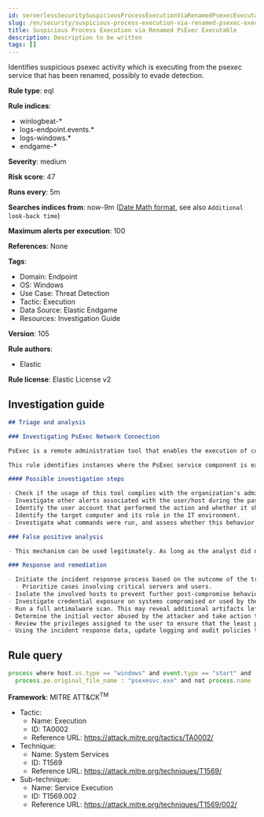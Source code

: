 ```yaml
---
id: serverlessSecuritySuspiciousProcessExecutionViaRenamedPsexecExecutable
slug: /en/security/suspicious-process-execution-via-renamed-psexec-executable
title: Suspicious Process Execution via Renamed PsExec Executable
description: Description to be written
tags: []
---
```


<div id="suspicious-process-execution-via-renamed-psexec-executable"></div>

Identifies suspicious psexec activity which is executing from the psexec service that has been renamed, possibly to evade detection.

**Rule type**: eql

**Rule indices**: 

* winlogbeat-*
* logs-endpoint.events.*
* logs-windows.*
* endgame-*

**Severity**: medium

**Risk score**: 47

**Runs every**: 5m

**Searches indices from**: now-9m ([Date Math format](((ref))/common-options.html#date-math), see also <DocLink id="serverlessSecurityRulesUiCreate" section="set-the-rules-schedule">`Additional look-back time`</DocLink>)

**Maximum alerts per execution**: 100

**References**: None

**Tags**: 

* Domain: Endpoint
* OS: Windows
* Use Case: Threat Detection
* Tactic: Execution
* Data Source: Elastic Endgame
* Resources: Investigation Guide

**Version**: 105

**Rule authors**: 

* Elastic

**Rule license**: Elastic License v2

## Investigation guide

```markdown
## Triage and analysis

### Investigating PsExec Network Connection

PsExec is a remote administration tool that enables the execution of commands with both regular and SYSTEM privileges on Windows systems. It operates by executing a service component `Psexecsvc` on a remote system, which then runs a specified process and returns the results to the local system. Microsoft develops PsExec as part of the Sysinternals Suite. Although commonly used by administrators, PsExec is frequently used by attackers to enable lateral movement and execute commands as SYSTEM to disable defenses and bypass security protections.

This rule identifies instances where the PsExec service component is executed using a custom name. This behavior can indicate an attempt to bypass security controls or detections that look for the default PsExec service component name.

#### Possible investigation steps

- Check if the usage of this tool complies with the organization's administration policy.
- Investigate other alerts associated with the user/host during the past 48 hours.
- Identify the user account that performed the action and whether it should perform this kind of action.
- Identify the target computer and its role in the IT environment.
- Investigate what commands were run, and assess whether this behavior is prevalent in the environment by looking for similar occurrences across hosts.

### False positive analysis

- This mechanism can be used legitimately. As long as the analyst did not identify suspicious activity related to the user or involved hosts, and the tool is allowed by the organization's policy, such alerts can be dismissed.

### Response and remediation

- Initiate the incident response process based on the outcome of the triage.
  - Prioritize cases involving critical servers and users.
- Isolate the involved hosts to prevent further post-compromise behavior.
- Investigate credential exposure on systems compromised or used by the attacker to ensure all compromised accounts are identified. Reset passwords for these accounts and other potentially compromised credentials, such as email, business systems, and web services.
- Run a full antimalware scan. This may reveal additional artifacts left in the system, persistence mechanisms, and malware components.
- Determine the initial vector abused by the attacker and take action to prevent reinfection through the same vector.
- Review the privileges assigned to the user to ensure that the least privilege principle is being followed.
- Using the incident response data, update logging and audit policies to improve the mean time to detect (MTTD) and the mean time to respond (MTTR).
```

## Rule query

```js
process where host.os.type == "windows" and event.type == "start" and
  process.pe.original_file_name : "psexesvc.exe" and not process.name : "PSEXESVC.exe"

```

**Framework**: MITRE ATT&CK<sup>TM</sup>

* Tactic:
    * Name: Execution
    * ID: TA0002
    * Reference URL: https://attack.mitre.org/tactics/TA0002/
* Technique:
    * Name: System Services
    * ID: T1569
    * Reference URL: https://attack.mitre.org/techniques/T1569/
* Sub-technique:
    * Name: Service Execution
    * ID: T1569.002
    * Reference URL: https://attack.mitre.org/techniques/T1569/002/

